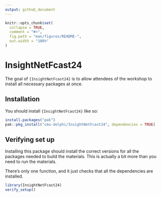 ```yaml
---
output: github_document
---
```


<!-- README.md is generated from README.Rmd. Please edit that file -->

```r
knitr::opts_chunk$set(
  collapse = TRUE,
  comment = "#>",
  fig.path = "man/figures/README-",
  out.width = "100%"
)
```

# InsightNetFcast24

<!-- badges: start -->
<!-- badges: end -->

The goal of `{InsightNetFcast24}` is to allow attendees of the workshop
to install all necessary packages at once. 


## Installation

You should install `{InsightNetFcast24}` like so:

``` r
install.packages("pak")
pak::pkg_install("cmu-delphi/InsightNetFcast24", dependencies = TRUE)
```

## Verifying set up

Installing this package should install the correct versions for all the 
packages needed to build the materials. This is actually a bit more than you 
need to _run_ the materials.

There's only one function, and it just checks that all the dependencies are
installed.

```r
library(InsightNetFcast24)
verify_setup()
```

